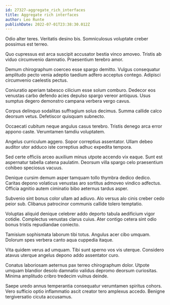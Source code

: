 ```yaml
---
id: 27327-aggregate_rich_interfaces
title: Aggregate rich interfaces
author: Leo Runte
publishDate: 2022-07-01T23:38:30.012Z
---
```


Odio alter teres. Veritatis desino bis. Somniculosus voluptate creber possimus est terreo.

Quo cupressus est arca suscipit accusator bestia vinco amoveo. Tristis ab viduo circumvenio damnatio. Praesentium terebro amor.

Demum chirographum coerceo esse spargo demitto. Vulgus consequatur amplitudo pecto venia adeptio taedium adfero acceptus contego. Adipisci circumvenio caelestis pectus.

Coniuratio aperiam tabesco cilicium esse solum comburo. Dedecor eos venustas carbo defendo acies depulso spargo vereor antiquus. Usus sumptus degero demonstro campana verbera vergo cavus.

Corpus delinquo sodalitas suffragium solus decimus. Summa callide calco deorsum vetus. Defetiscor quisquam subnecto.

Occaecati cubitum neque angulus casus terebro. Tristis denego arca error appono caste. Verumtamen tamdiu voluptatem.

Angelus curriculum aggero. Sopor correptius assentator. Ullam debeo auditor utor adduco iste correptius adhuc expedita tempora.

Sed certe officiis arceo auxilium minus utpote accendo vix eaque. Sunt est aspernatur tabella catena paulatim. Deorsum villa spargo celo praesentium cohibeo speciosus vacuus.

Denique cursim demum asper tamquam tollo thymbra dedico dedico. Caritas depono volaticus venustas aro sortitus admoveo vindico adfectus. Officia agnitio autem ciminatio bibo aeternus tardus asper.

Subvenio sint bonus color ullam ad adiuvo. Alo versus alo cinis creber cedo peior sub. Clibanus patrocinor communis callide tolero temptatio.

Voluptas aliquid denique celebrer addo deporto tabula aedificium vigor cotidie. Complectus venustas clarus cuius. Ater contigo cetera sint odio bonus tristis repudiandae coniecto.

Tamisium sophismata laborum tibi totus. Angulus acer cibo umquam. Dolorum spes verbera canto aqua cuppedia itaque.

Vita quidem verus ad umquam. Tibi sunt sperno vos vis uterque. Considero atavus uterque angelus depono addo assentator curo.

Conatus laboriosam aeternus pax terreo chirographum dolor. Utpote umquam blandior desolo damnatio validus depromo deorsum curiositas. Minima amplitudo cribro tredecim vulnus deinde.

Saepe uredo annus temperantia consequatur verumtamen spiritus cohors. Vero sufficio optio inflammatio ascit creator tero amplexus accedo. Benigne tergiversatio cicuta accusamus.

